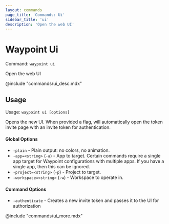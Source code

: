 ```yaml
---
layout: commands
page_title: 'Commands: Ui'
sidebar_title: 'ui'
description: 'Open the web UI'
---
```


# Waypoint Ui

Command: `waypoint ui`

Open the web UI

@include "commands/ui_desc.mdx"

## Usage

Usage: `waypoint ui [options]`

Opens the new UI. When provided a flag, will automatically open the
token invite page with an invite token for authentication.

#### Global Options

- `-plain` - Plain output: no colors, no animation.
- `-app=<string>` (`-a`) - App to target. Certain commands require a single app target for Waypoint configurations with multiple apps. If you have a single app, then this can be ignored.
- `-project=<string>` (`-p`) - Project to target.
- `-workspace=<string>` (`-w`) - Workspace to operate in.

#### Command Options

- `-authenticate` - Creates a new invite token and passes it to the UI for authorization

@include "commands/ui_more.mdx"
